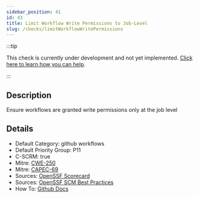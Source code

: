 ```yaml
---
sidebar_position: 41
id: 43
title: Limit Workflow Write Permissions to Job-Level
slug: /checks/limitWorkflowWritePermissions
---
```


<!-- BANNER:START -->
:::tip

This check is currently under development and not yet implemented. [Click here to learn how you can help](/contribute).

:::
<!-- BANNER:END -->

<!-- DESCRIPTION:START -->
## Description
Ensure workflows are granted write permissions only at the job level
<!-- DESCRIPTION:END -->

<!-- DETAILS:START -->
## Details
- Default Category: github workflows
- Default Priority Group: P11
- C-SCRM: true
- Mitre: [CWE-250](https://cwe.mitre.org/data/definitions/250.html)
- Mitre: [CAPEC-69](https://capec.mitre.org/data/definitions/69.html)
- Sources: [OpenSSF Scorecard](https://github.com/ossf/scorecard/blob/main/docs/checks.md#token-permissions)
- Sources: [OpenSSF SCM Best Practices](https://best.openssf.org/SCM-BestPractices/github/repository/actions_can_approve_pull_requests.html)
- How To: [Github Docs](https://docs.github.com/en/actions/using-workflows/workflow-syntax-for-github-actions#permissions)

<!-- DETAILS:END -->
